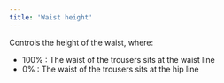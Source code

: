```yaml
---
title: 'Waist height'
---
```


Controls the height of the waist, where:

- 100% : The waist of the trousers sits at the waist line
- 0% : The waist of the trousers sits at the hip line
